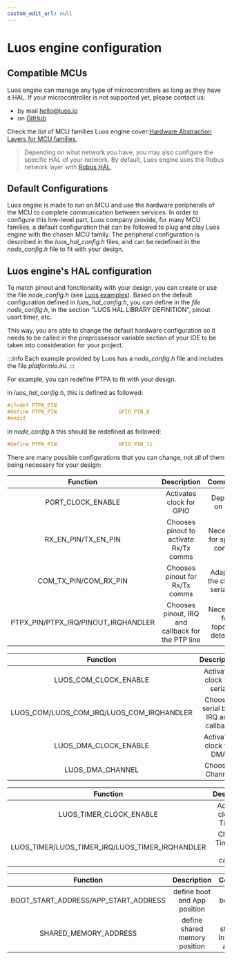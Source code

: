 ```yaml
---
custom_edit_url: null
---
```



# Luos engine configuration

## Compatible MCUs

Luos engine can manage any type of microcontrollers as long as they have a HAL. If your microcontroller is not supported yet, please contact us:

- by mail <a href="mailto:hello@luos.io">hello&#x40;luos.io</a>
- on <a href="https://github.com/Luos-io/luos_engine/issues/new?assignees=nicolas-rabault&labels=porting&template=porting-request.md&title=%5BMCU+PORTING%5D+" target="_blank">GitHub</a>

Check the list of MCU families Luos engine cover:<a href="https://github.com/Luos-io/luos_engine/tree/main/network/robus/HAL" target="_blank">Hardware Abstraction Layers for MCU families</a>,

> Depending on what network you have, you may also configure the specific HAL of your network. By default, Luos engine uses the Robus network layer with <a href="https://github.com/Luos-io/luos_engine/tree/main/network/robus/HAL" target="_blank">Robus HAL</a>.

## Default Configurations

Luos engine is made to run on MCU and use the hardware peripherals of the MCU to complete communication between services. In order to configure this low-level part, Luos company provide, for many MCU families, a default configuration that can be followed to plug and play Luos engine with the chosen MCU family. The peripheral configuration is described in the _luos_hal_config.h_ files, and can be redefined in the _node_config.h_ file to fit with your design.

## Luos engine's HAL configuration

To match pinout and fonctionality with your design, you can create or use the file _node_config.h_ (see [Luos examples](https://github.com/Luos-io/luos_engine/tree/main/examples)).
Based on the default configuration defined in _luos_hal_config.h_, you can define in the _file node_config.h_, in the section "LUOS HAL LIBRARY DEFINITION", pinout usart timer, etc.

This way, you are able to change the default hardware configuration so it needs to be called in the preprossessor variable section of your IDE to be taken into consideration for your project.

:::info 
Each example provided by Luos has a _node_config.h_ file and includes the file _platformio.ini_.
:::

For example, you can redefine PTPA to fit with your design.

in _luos_hal_config.h_, this is defined as followed:

```c
#ifndef PTPA_PIN
#define PTPA_PIN                    GPIO_PIN_8
#endif
```

in _node_config.h_ this should be redefined as followed:

```c
#define PTPA_PIN                    GPIO_PIN_11
```

There are many possible configurations that you can change, not all of them being necessary for your design:

<Tabs>
    <TabItem value="Pinout" label="Pinout">

|              Function               |                    Description                    |             Comments             |
| :---------------------------------: | :-----------------------------------------------: | :------------------------------: |
|          PORT_CLOCK_ENABLE          |             Activates clock for GPIO              |         Depends on port          |
|         RX_EN_PIN/TX_EN_PIN         |      Chooses pinout to activate Rx/Tx comms       |   Necessary for special comms    |
|        COM_TX_PIN/COM_RX_PIN        |          Chooses pinout for Rx/Tx comms           | Adapts to the chosen serial bus  |
| PTPX_PIN/PTPX_IRQ/PINOUT_IRQHANDLER | Chooses pinout, IRQ and callback for the PTP line | Necessary for topology detection |

</TabItem>
<TabItem value="Communication" label="Communication">

|                 Function                  |             Description              |            Comments             |
| :---------------------------------------: | :----------------------------------: | :-----------------------------: |
|           LUOS_COM_CLOCK_ENABLE           |      Activates clock for serial      |      Depends on serial bus      |
| LUOS_COM/LUOS_COM_IRQ/LUOS_COM_IRQHANDLER | Chooses serial bus, IRQ and callback | Adapts to the serial bus chosen |
|           LUOS_DMA_CLOCK_ENABLE           |       Activates clock for DMA        |      Necessary for for Tx       |
|             LUOS_DMA_CHANNEL              |           Chooses Channel            |             Send Tx             |

</TabItem>
<TabItem value="Timer" label="Timer">

|                    Function                     |           Description           |       Comments        |
| :---------------------------------------------: | :-----------------------------: | :-------------------: |
|             LUOS_TIMER_CLOCK_ENABLE             |   Activates clock for Timeout   | Necessary for Timeout |
| LUOS_TIMER/LUOS_TIMER_IRQ/LUOS_TIMER_IRQHANDLER | Chooses Timer, IRQ and callback | Necessary for Timeout |

</TabItem>
<TabItem value="Flash" label="Flash">

|               Function               |          Description          |                 Comments                 |
| :----------------------------------: | :---------------------------: | :--------------------------------------: |
| BOOT_START_ADDRESS/APP_START_ADDRESS | define boot and App position  |          See bootloader section          |
|        SHARED_MEMORY_ADDRESS         | define shared memory position | Used to store Luos Information and alias |

</TabItem>

</Tabs>
